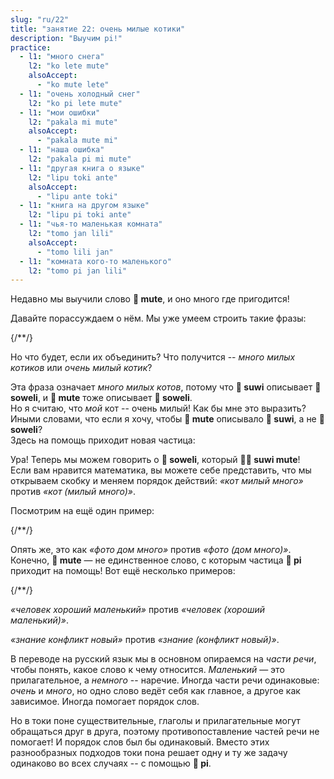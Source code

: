 ```yaml
---
slug: "ru/22"
title: "занятие 22: очень милые котики"
description: "Выучим pi!"
practice:
  - l1: "много снега"
    l2: "ko lete mute"
    alsoAccept:
      - "ko mute lete"
  - l1: "очень холодный снег"
    l2: "ko pi lete mute"
  - l1: "мои ошибки"
    l2: "pakala mi mute"
    alsoAccept:
      - "pakala mute mi"
  - l1: "наша ошибка"
    l2: "pakala pi mi mute"
  - l1: "другая книга о языке"
    l2: "lipu toki ante"
    alsoAccept:
      - "lipu ante toki"
  - l1: "книга на другом языке"
    l2: "lipu pi toki ante"
  - l1: "чья-то маленькая комната"
    l2: "tomo jan lili"
    alsoAccept:
      - "tomo lili jan"
  - l1: "комната кого-то маленького"
    l2: "tomo pi jan lili"
---
```



Недавно мы выучили слово **󱤼 mute**, и оно много где пригодится!

Давайте порассуждаем о нём. Мы уже умеем строить такие фразы:

<List>
  {/*<Word sl="pi" m="" />*/}
  <Word sl="soweli suwi" m="милый котик" />
  <Word sl="soweli mute" m="много котиков" />
  <Word sl="suwi mute" m="очень милый" />
</List>

Но что будет, если их объединить? Что получится -- *много милых котиков* или *очень милый котик*?

<List>
  <Word sl="soweli suwi mute" m="много милых котиков" />
</List>

Эта фраза означает *много милых котов*, потому что **󱥦 suwi** описывает **󱥢 soweli**, и **󱤼 mute** тоже описывает **󱥢 soweli**.  
Но я считаю, что *мой* кот -- очень милый! Как бы мне это выразить? Иными словами, что если я хочу, чтобы **󱤼 mute** описывало **󱥦 suwi**, а не **󱥢 soweli**?  
Здесь на помощь приходит новая частица:

<List>
  <Word sl="pi" m="частица, объединяющая прилагательные" />
  <Word sl="soweli pi suwi mute" m="очень милый котик" />
</List>

Ура! Теперь мы можем говорить о **󱥢 soweli**, который **󱥦󱤼 suwi mute**!  
Если вам нравится математика, вы можете себе представить, что мы открываем скобку и меняем порядок действий: *«кот милый много»* против *«кот (милый много)»*.

Посмотрим на ещё один пример:

<List>
  {/*<Word sl="pi" m="" />*/}
  <Word sl="sitelen tomo" m="фотография здания" />
  <Word sl="sitelen mute" m="фотографии" />
  <Word sl="tomo mute" m="здания" />
  <Word sl="sitelen tomo mute" m="много фотографий одного дома" />
  <Word sl="sitelen pi tomo mute" m="одно фото многих домов" />
</List>

Опять же, это как *«фото дом много»* против *«фото (дом много)»*.  
Конечно, **󱤼 mute** — не единственное слово, с которым частица **󱥍 pi** приходит на помощь! Вот ещё несколько примеров:

<List>
  {/*<Word sl="pi" m="" />*/}
  <Word sl="jan pona" m="хороший человек" />
  <Word sl="jan lili" m="маленький человек" />
  <Word sl="pona lili" m="немного хороший" />
  <Word sl="jan pona lili" m="маленький хороший человек" />
  <Word sl="jan pi pona lili" m="немного хороший человек" />
</List>

*«человек хороший маленький»* против *«человек (хороший маленький)»*.

<List>
  <Word sl="sona utala" m="знание о конфликте" />
  <Word sl="sona sin" m="новое знание" />
  <Word sl="utala sin" m="новый конфликт" />
  <Word sl="sona utala sin" m="новое знание о конфликте. знание новое." />
  <Word sl="sona pi utala sin" m="знание о новом конфликте. конфликт новый." />
</List>

*«знание конфликт новый»* против *«знание (конфликт новый)»*.

В переводе на русский язык мы в основном опираемся на *части речи*, чтобы понять, какое слово к чему относится. *Маленький* — это прилагательное, а *немного* -- наречие. Иногда части речи одинаковые: *очень* и *много*, но одно слово ведёт себя как главное, а другое как зависимое. Иногда помогает порядок слов.

Но в токи поне существительные, глаголы и прилагательные могут обращаться друг в друга, поэтому противопоставление частей речи не помогает! И порядок слов был бы одинаковый. Вместо этих разнообразных подходов токи пона решает одну и ту же задачу одинаково во всех случаях -- с помощью **󱥍 pi**.

<Practice exercises={frontmatter.practice} />
